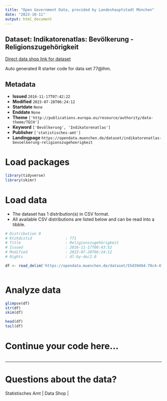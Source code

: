 ```yaml
---
title: "Open Government Data, provided by Landeshauptstadt München"
date: "2023-10-11"
output: html_document
---
```


## Dataset: Indikatorenatlas: Bevölkerung - Religionszugehörigkeit

[Direct data shop link for dataset](https://opendata.muenchen.de/dataset/indikatorenatlas-bevoelkerung-religionszugehoerigkeit)

Auto generated R starter code for data set 77@lhm.

## Metadata

- **Issued** `2016-11-17T07:42:22`
- **Modified** `2023-07-28T06:24:12`
- **Startdate** `None`
- **Enddate** `None`
- **Theme** `['http://publications.europa.eu/resource/authority/data-theme/TECH']`
- **Keyword** `['Bevölkerung', 'Indikatorenatlas']`
- **Publisher** `['statistisches-amt']`
- **Landingpage** `https://opendata.muenchen.de/dataset/indikatorenatlas-bevoelkerung-religionszugehoerigkeit`


# Load packages

```r

library(tidyverse)
library(skimr)

```

# Load data

-   The dataset has 1 distribution(s) in CSV format.
-   All available CSV distributions are listed below and can be read into a tibble.

```r

# Distribution 0
# Ktzhdistid               : 771
# Title                    : Religionszugehörigkeit
# Issued                   : 2016-11-17T08:43:52
# Modified                 : 2023-07-28T06:24:12
# Rights                   : dl-by-de/2.0

df <- read_delim('https://opendata.muenchen.de/dataset/55d39494-79c4-47af-b5cf-163f0712e5f9/resource/42dd45fc-2300-4b7c-bb67-05da5386e174/download/indikat_bevoelkerung_religionszugehoerigkeit_240723.csv')



```

# Analyze data

```r

glimpse(df)
str(df)
skim(df)

head(df)
tail(df)

```

# Continue your code here...

```r

```

------------------------------------------------------------------------

# Questions about the data?

Statistisches Amt | Data Shop | 
